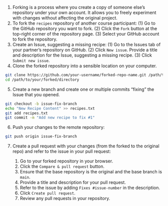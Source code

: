 1. Forking is a process where you create a copy of someone else's repository under your own account.
It allows you to freely experiment with changes without affecting the original project.
2. To fork the `recipes` repository of another course participant: (1) Go to the GitHub repository you want to fork. (2) Click the `Fork` button at the top-right corner of the repository page. (3) Select your GitHub account to fork the repository.
3. Create an Issue, suggesting a missing recipe: (1) Go to the Issues tab of your partner's repository on GitHub. (2) Click `New issue`. Provide a title and description for the Issue, suggesting a missing recipe. (3) Click `Submit new issue`.
4. Clone the forked repository into a sensible location on your computer.

```zsh
git clone https://github.com/your-username/forked-repo-name.git /path/to/your/forked/directory
cd /path/to/your/forked/directory
```

5. Create a new branch and create one or multiple commits "fixing" the Issue that you opened.

```zsh
git checkout -b issue-fix-branch
echo "New Recipe Content" >> recipes.txt
git add recipes.txt
git commit -m "Add new recipe to fix #1"
```

6. Push your changes to the remote repository:

```zsh
git push origin issue-fix-branch
```

7. Create a pull request with your changes (from the forked to the original repo) and refer to the issue in your pull request:

    1. Go to your forked repository in your browser.
    1. Click the `Compare & pull request` button.
    1. Ensure that the base repository is the original and the base branch is `main`.
    1. Provide a title and description for your pull request.
    1. Refer to the issue by adding `Fixes #issue-number` in the description.
    1. Click `Create pull request`.
    1. Review any pull requests in your repository.
